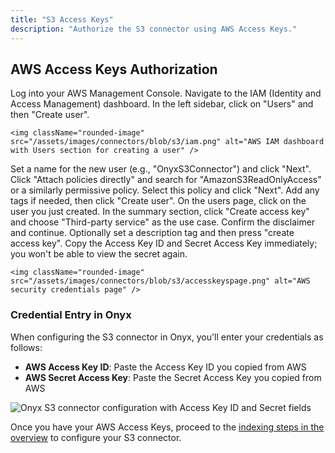 ```yaml
---
title: "S3 Access Keys"
description: "Authorize the S3 connector using AWS Access Keys."
---
```


## AWS Access Keys Authorization

<Steps>
  <Step title="Open AWS Console">
    Log into your AWS Management Console.
  </Step>

  <Step title="Open IAM">
    Navigate to the IAM (Identity and Access Management) dashboard.
  </Step>

  <Step title="Create user">
    In the left sidebar, click on "Users" and then "Create user".

    <img className="rounded-image" src="/assets/images/connectors/blob/s3/iam.png" alt="AWS IAM dashboard with Users section for creating a user" />
  </Step>

  <Step title="Set user details">
    Set a name for the new user (e.g., "OnyxS3Connector") and click "Next".
  </Step>

  <Step title="Attach policy">
    Click "Attach policies directly" and search for "AmazonS3ReadOnlyAccess" or a similarly permissive policy.
    Select this policy and click "Next".
  </Step>

  <Step title="Create user">
    Add any tags if needed, then click "Create user".
  </Step>

  <Step title="Create access key">
    On the users page, click on the user you just created. In the summary section,
    click "Create access key" and choose "Third-party service" as the use case. Confirm the disclaimer and continue.
  </Step>

  <Step title="Copy keys">
    Optionally set a description tag and then press "create access key".
    Copy the Access Key ID and Secret Access Key immediately; you won't be able to view the secret again.

    <img className="rounded-image" src="/assets/images/connectors/blob/s3/accesskeyspage.png" alt="AWS security credentials page" />
  </Step>
</Steps>

### Credential Entry in Onyx

When configuring the S3 connector in Onyx, you'll enter your credentials as follows:
- **AWS Access Key ID**: Paste the Access Key ID you copied from AWS
- **AWS Secret Access Key**: Paste the Secret Access Key you copied from AWS

<img className="rounded-image" src="/assets/images/connectors/blob/s3/onyx-access-key.png" alt="Onyx S3 connector configuration with Access Key ID and Secret fields" />

Once you have your AWS Access Keys, proceed to the [indexing steps in the overview](./overview#indexing)
to configure your S3 connector.
